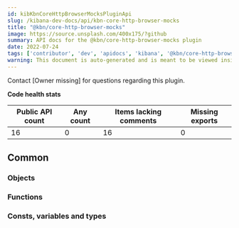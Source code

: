 ```yaml
---
id: kibKbnCoreHttpBrowserMocksPluginApi
slug: /kibana-dev-docs/api/kbn-core-http-browser-mocks
title: "@kbn/core-http-browser-mocks"
image: https://source.unsplash.com/400x175/?github
summary: API docs for the @kbn/core-http-browser-mocks plugin
date: 2022-07-24
tags: ['contributor', 'dev', 'apidocs', 'kibana', '@kbn/core-http-browser-mocks']
warning: This document is auto-generated and is meant to be viewed inside our experimental, new docs system. Reach out in #docs-engineering for more info.
---
```




Contact [Owner missing] for questions regarding this plugin.

**Code health stats**

| Public API count  | Any count | Items lacking comments | Missing exports |
|-------------------|-----------|------------------------|-----------------|
| 16 | 0 | 16 | 0 |

## Common

### Objects
<DocDefinitionList data={kbnCoreHttpBrowserMocksObj.common.objects}/>

### Functions
<DocDefinitionList data={kbnCoreHttpBrowserMocksObj.common.functions}/>

### Consts, variables and types
<DocDefinitionList data={kbnCoreHttpBrowserMocksObj.common.misc}/>

